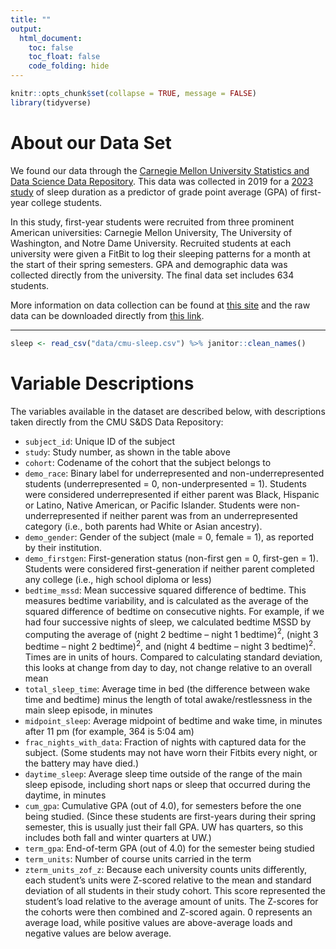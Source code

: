 ```yaml
---
title: ""
output: 
  html_document:
    toc: false
    toc_float: false
    code_folding: hide
---
```


```r

knitr::opts_chunk$set(collapse = TRUE, message = FALSE)
library(tidyverse)

```

# About our Data Set

We found our data through the [Carnegie Mellon University Statistics and Data Science Data Repository](https://cmustatistics.github.io/data-repository/). This data was collected in 2019 for a [2023 study](https://www.pnas.org/doi/10.1073/pnas.2209123120) of sleep duration as a predictor of grade point average (GPA) of first-year college students. 

In this study, first-year students were recruited from three prominent American universities: Carnegie Mellon University, The University of Washington, and Notre Dame University. Recruited students at each university were given a FitBit to log their sleeping patterns for a month at the start of their spring semesters. GPA and demographic data was collected directly from the university. The final data set includes 634 students. 

More information on data collection can be found at [this site](https://cmustatistics.github.io/data-repository/psychology/cmu-sleep.html) and the raw data can be downloaded directly from [this link](https://cmustatistics.github.io/data-repository/data/cmu-sleep.csv). 

---

```r
sleep <- read_csv("data/cmu-sleep.csv") %>% janitor::clean_names() 

```

# Variable Descriptions 

The variables available in the dataset are described below, with descriptions taken directly from the CMU S&DS Data Repository:

* `subject_id`:	Unique ID of the subject
* `study`:	Study number, as shown in the table above
* `cohort`:	Codename of the cohort that the subject belongs to
* `demo_race`:	Binary label for underrepresented and non-underrepresented students (underrepresented = 0, non-underpresented = 1). Students were considered underrepresented if either parent was Black, Hispanic or Latino, Native American, or Pacific Islander. Students were non-underrepresented if neither parent was from an underrepresented category (i.e., both parents had White or Asian ancestry).
* `demo_gender`:	Gender of the subject (male = 0, female = 1), as reported by their institution.
* `demo_firstgen`:	First-generation status (non-first gen = 0, first-gen = 1). Students were considered first-generation if neither parent completed any college (i.e., high school diploma or less)
* `bedtime_mssd`:	Mean successive squared difference of bedtime. This measures bedtime variability, and is calculated as the average of the squared difference of bedtime on consecutive nights. For example, if we had four successive nights of sleep, we calculated bedtime MSSD by computing the average of (night 2 bedtime – night 1 bedtime)$^2$, (night 3 bedtime – night 2 bedtime)$^2$, and (night 4 bedtime – night 3 bedtime)$^2$. Times are in units of hours. Compared to calculating standard deviation, this looks at change from day to day, not change relative to an overall mean
* `total_sleep_time`:	Average time in bed (the difference between wake time and bedtime) minus the length of total awake/restlessness in the main sleep episode, in minutes
* `midpoint_sleep`:	Average midpoint of bedtime and wake time, in minutes after 11 pm (for example, 364 is 5:04 am)
* `frac_nights_with_data`:	Fraction of nights with captured data for the subject. (Some students may not have worn their Fitbits every night, or the battery may have died.)
* `daytime_sleep`:	Average sleep time outside of the range of the main sleep episode, including short naps or sleep that occurred during the daytime, in minutes
* `cum_gpa`:	Cumulative GPA (out of 4.0), for semesters before the one being studied. (Since these students are first-years during their spring semester, this is usually just their fall GPA. UW has quarters, so this includes both fall and winter quarters at UW.)
* `term_gpa`:	End-of-term GPA (out of 4.0) for the semester being studied
* `term_units`:	Number of course units carried in the term
* `zterm_units_zof_z`:	Because each university counts units differently, each student’s units were Z-scored relative to the mean and standard deviation of all students in their study cohort. This score represented the student’s load relative to the average amount of units. The Z-scores for the cohorts were then combined and Z-scored again. 0 represents an average load, while positive values are above-average loads and negative values are below average.